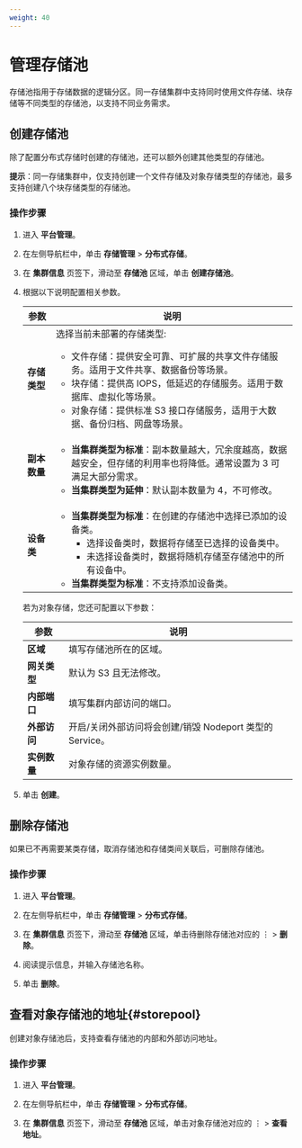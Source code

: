 ```yaml
---
weight: 40
---
```



# 管理存储池


存储池指用于存储数据的逻辑分区。同一存储集群中支持同时使用文件存储、块存储等不同类型的存储池，以支持不同业务需求。

## 创建存储池 

除了配置分布式存储时创建的存储池，还可以额外创建其他类型的存储池。

**提示**：同一存储集群中，仅支持创建一个文件存储及对象存储类型的存储池，最多支持创建八个块存储类型的存储池。

### 操作步骤

<Steps>

1. 进入 **平台管理**。

2. 在左侧导航栏中，单击 **存储管理** > **分布式存储**。

3. 在 **集群信息** 页签下，滑动至 **存储池** 区域，单击 **创建存储池**。

4. 根据以下说明配置相关参数。

    |参数| 说明                                                         |
    | ------------ | ------------------------------------------------------------ |
    | **存储类型** | 选择当前未部署的存储类型: <ul><li> 文件存储：提供安全可靠、可扩展的共享文件存储服务。适用于文件共享、数据备份等场景。</li><li> 块存储：提供高 IOPS，低延迟的存储服务。适用于数据库、虚拟化等场景。 </li><li> 对象存储：提供标准 S3 接口存储服务，适用于大数据、备份归档、网盘等场景。</li></ul>|
    | **副本数量** | <ul><li>**当集群类型为标准**：副本数量越大，冗余度越高，数据越安全，但存储的利用率也将降低。通常设置为 3 可满足大部分需求。</li><li>**当集群类型为延伸**：默认副本数量为 4，不可修改。</li></ul> |
    | **设备类** | <ul><li>**当集群类型为标准**：在创建的存储池中选择已添加的设备类。<ul><li>选择设备类时，数据将存储至已选择的设备类中。</li><li>未选择设备类时，数据将随机存储至存储池中的所有设备中。</li></ul></li><li>**当集群类型为标准**：不支持添加设备类。</li></ul>|
    
    若为对象存储，您还可配置以下参数：
    
    |参数| 说明                                                         |
    | ------------ | ------------------------------------------------------------ |
    | **区域** | 填写存储池所在的区域。 |
    | **网关类型** | 默认为 S3 且无法修改。 |
    | **内部端口** | 填写集群内部访问的端口。 |
    | **外部访问** | 开启/关闭外部访问将会创建/销毁 Nodeport 类型的 Service。 |
    | **实例数量** | 对象存储的资源实例数量。|

    
5. 单击 **创建**。

</Steps>

## 删除存储池

如果已不再需要某类存储，取消存储池和存储类间关联后，可删除存储池。

### 操作步骤

<Steps>

1. 进入 **平台管理**。

2. 在左侧导航栏中，单击 **存储管理** > **分布式存储**。

3. 在 **集群信息** 页签下，滑动至 **存储池** 区域，单击待删除存储池对应的 ⋮ > **删除**。

4. 阅读提示信息，并输入存储池名称。
    
5. 单击 **删除**。

</Steps>

## 查看对象存储池的地址\{#storepool}

创建对象存储池后，支持查看存储池的内部和外部访问地址。

### 操作步骤

<Steps>

1. 进入 **平台管理**。

2. 在左侧导航栏中，单击 **存储管理** > **分布式存储**。

3. 在 **集群信息** 页签下，滑动至 **存储池** 区域，单击对象存储池对应的 ⋮ > **查看地址**。

</Steps>